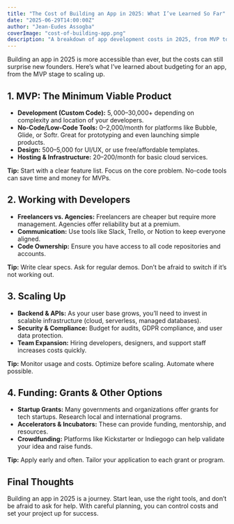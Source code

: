 ```yaml
---
title: "The Cost of Building an App in 2025: What I’ve Learned So Far"
date: "2025-06-29T14:00:00Z"
author: "Jean-Eudes Assogba"
coverImage: "cost-of-building-app.png"
description: "A breakdown of app development costs in 2025, from MVP to scaling, with practical tips for founders."
---
```


Building an app in 2025 is more accessible than ever, but the costs can still surprise new founders. Here’s what I’ve learned about budgeting for an app, from the MVP stage to scaling up.

## 1. MVP: The Minimum Viable Product

- **Development (Custom Code):** $5,000–$30,000+ depending on complexity and location of your developers.
- **No-Code/Low-Code Tools:** $0–$2,000/month for platforms like Bubble, Glide, or Softr. Great for prototyping and even launching simple products.
- **Design:** $500–$5,000 for UI/UX, or use free/affordable templates.
- **Hosting & Infrastructure:** $20–$200/month for basic cloud services.

**Tip:** Start with a clear feature list. Focus on the core problem. No-code tools can save time and money for MVPs.

## 2. Working with Developers

- **Freelancers vs. Agencies:** Freelancers are cheaper but require more management. Agencies offer reliability but at a premium.
- **Communication:** Use tools like Slack, Trello, or Notion to keep everyone aligned.
- **Code Ownership:** Ensure you have access to all code repositories and accounts.

**Tip:** Write clear specs. Ask for regular demos. Don’t be afraid to switch if it’s not working out.

## 3. Scaling Up

- **Backend & APIs:** As your user base grows, you’ll need to invest in scalable infrastructure (cloud, serverless, managed databases).
- **Security & Compliance:** Budget for audits, GDPR compliance, and user data protection.
- **Team Expansion:** Hiring developers, designers, and support staff increases costs quickly.

**Tip:** Monitor usage and costs. Optimize before scaling. Automate where possible.

## 4. Funding: Grants & Other Options

- **Startup Grants:** Many governments and organizations offer grants for tech startups. Research local and international programs.
- **Accelerators & Incubators:** These can provide funding, mentorship, and resources.
- **Crowdfunding:** Platforms like Kickstarter or Indiegogo can help validate your idea and raise funds.

**Tip:** Apply early and often. Tailor your application to each grant or program.

## Final Thoughts

Building an app in 2025 is a journey. Start lean, use the right tools, and don’t be afraid to ask for help. With careful planning, you can control costs and set your project up for success.
